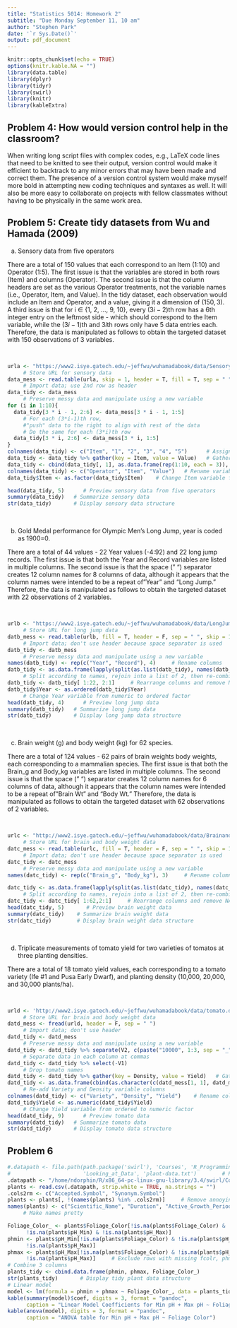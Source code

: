 ```yaml
---
title: "Statistics 5014: Homework 2"
subtitle: "Due Monday September 11, 10 am"
author: "Stephen Park"
date: '`r Sys.Date()`'
output: pdf_document
---
```


```r
knitr::opts_chunk$set(echo = TRUE)
options(knitr.kable.NA = "")
library(data.table)
library(dplyr)
library(tidyr)
library(swirl)
library(knitr)
library(kableExtra)
```
  
## Problem 4: How would version control help in the classroom?

When writing long script files with complex codes, e.g., LaTeX code lines that need to be knitted to see their output, version control would make it efficient to backtrack to any minor errors that may have been made and correct them. The presence of a version control system would make myself more bold in attempting new coding techniques and syntaxes as well. It will also be more easy to collaborate on projects with fellow classmates without having to be physically in the same work area.

## Problem 5: Create tidy datasets from Wu and Hamada (2009)

a. Sensory data from five operators

There are a total of 150 values that each correspond to an Item (1:10) and Operator (1:5). The first issue is that the variables are stored in both rows (Item) and columns (Operator). The second issue is that the column headers are set as the various Operator treatments, not the variable names (i.e., Operator, Item, and Value). In the tidy dataset, each observation would include an Item and Operator, and a value, giving it a dimension of $(150, 3)$. A third issue is that for i $\in$ {1, 2, $\dots$, 9, 10}, every $(3i-2)$th row has a 6th integer entry on the leftmost side - which should correspond to the Item variable, while the $(3i-1)$th and $3i$th rows only have 5 data entries each. Therefore, the data is manipulated as follows to obtain the targeted dataset with 150 observations of 3 variables.

&nbsp;

```r
urla <- "https://www2.isye.gatech.edu/~jeffwu/wuhamadabook/data/Sensory.dat"
     # Store URL for sensory data
data_mess <- read.table(urla, skip = 1, header = T, fill = T, sep = " ")
     # Import data; use 2nd row as header
data_tidy <- data_mess
     # Preserve messy data and manipulate using a new variable
for (i in 1:10){
  data_tidy[3 * i - 1, 2:6] <- data_mess[3 * i - 1, 1:5]
     # For each (3*i-1)th row,
     #"push" data to the right to align with rest of the data
     # Do the same for each (3*i)th row
  data_tidy[3 * i, 2:6] <- data_mess[3 * i, 1:5]
}
colnames(data_tidy) <- c("Item", "1", "2", "3", "4", "5")      # Assign Operator numbers
data_tidy <- data_tidy %>% gather(key = Item, value = Value)   # Gather and drop columns
data_tidy <- cbind(data_tidy[, 1], as.data.frame(rep(1:10, each = 3)), data_tidy[, 2])   # Insert Item values into the center column
colnames(data_tidy) <- c("Operator", "Item", "Value")   # Rename variable names
data_tidy$Item <- as.factor(data_tidy$Item)    # Change Item variable from numeric to factor
```
\newpage
```r
head(data_tidy, 5)      # Preview sensory data from five operators
summary(data_tidy)   # Summarize sensory data
str(data_tidy)       # Display sensory data structure
```

&nbsp;

b. Gold Medal performance for Olympic Men's Long Jump, year is coded as 1900=0.  

There are a total of 44 values - 22 Year values (-4:92) and 22 long jump records. The first issue is that both the Year and Record variables are listed in multiple columns. The second issue is that the space (" ") separator creates 12 column names for 8 columns of data, although it appears that the column names were intended to be a repeat of "Year" and "Long Jump." Therefore, the data is manipulated as follows to obtain the targeted dataset with 22 observations of 2 variables.

&nbsp;

```r
urlb <- "https://www2.isye.gatech.edu/~jeffwu/wuhamadabook/data/LongJumpData.dat"
     # Store URL for long jump data
datb_mess <- read.table(urlb, fill = T, header = F, sep = " ", skip = 1)
     # Import data; don't use header because space separator is used
datb_tidy <- datb_mess
     # Preserve messy data and manipulate using a new variable
names(datb_tidy) <- rep(c("Year", "Record"), 4)     # Rename columns
datb_tidy <- as.data.frame(lapply(split(as.list(datb_tidy), names(datb_tidy)), unlist))
     # Split according to names, rejoin into a list of 2, then re-combine into a dataset
datb_tidy <- datb_tidy[ 1:22, 2:1]     # Rearrange columns and remove NA observations
datb_tidy$Year <- as.ordered(datb_tidy$Year)
     # Change Year variable from numeric to ordered factor
head(datb_tidy, 4)      # Preview long jump data
summary(datb_tidy)   # Summarize long jump data
str(datb_tidy)       # Display long jump data structure
```

&nbsp;

c. Brain weight (g) and body weight (kg) for 62 species.

There are a total of 124 values - 62 pairs of brain weights body weights, each corresponding to a mammalian species. The first issue is that both the Brain_g and Body_kg variables are listed in multiple columns. The second issue is that the space (" ") separator creates 12 column names for 6 columns of data, although it appears that the column names were intended to be a repeat of "Brain Wt" and "Body Wt." Therefore, the data is manipulated as follows to obtain the targeted dataset with 62 observations of 2 variables.

&nbsp;

```r
urlc <- "http://www2.isye.gatech.edu/~jeffwu/wuhamadabook/data/BrainandBodyWeight.dat"
     # Store URL for brain and body weight data
datc_mess <- read.table(urlc, fill = T, header = F, sep = " ", skip = 1)
     # Import data; don't use header because space separator is used
datc_tidy <- datc_mess
     # Preserve messy data and manipulate using a new variable
names(datc_tidy) <- rep(c("Brain_g", "Body_kg"), 3)     # Rename columns

datc_tidy <- as.data.frame(lapply(split(as.list(datc_tidy), names(datc_tidy)), unlist))
     # Split according to names, rejoin into a list of 2, then re-combine into a dataset
datc_tidy <- datc_tidy[ 1:62,2:1]     # Rearrange columns and remove NA observations
head(datc_tidy, 5)       # Preview brain weight data
summary(datc_tidy)    # Summarize brain weight data
str(datc_tidy)        # Display brain weight data structure
```

&nbsp;

d. Triplicate measurements of tomato yield for two varieties of tomatos at three planting densities.  

There are a total of 18 tomato yield values, each corresponding to a tomato variety (Ife #1 and Pusa Early Dwarf), and planting density (10,000, 20,000, and 30,000 plants/ha).

&nbsp;

```r
urld <- 'http://www2.isye.gatech.edu/~jeffwu/wuhamadabook/data/tomato.dat'
     # Store URL for brain and body weight data
datd_mess <- fread(urld, header = F, sep = " ")
     # Import data; don't use header
datd_tidy <- datd_mess
     # Preserve messy data and manipulate using a new variable
datd_tidy <- datd_tidy %>% separate(V2, c(paste("10000", 1:3, sep = "_")), sep = ",", remove = T, extra = "drop") %>% separate(V3, c(paste("20000", 1:3,sep="_")), sep = ",", remove = T, extra = "drop") %>% separate(V4, c(paste("30000", 1:3, sep = "_")), sep = ",", remove = T, extra = "drop")
     # Separate data in each column at commas
datd_tidy <- datd_tidy %>% select(-V1)
     # Drop tomato names
datd_tidy <- datd_tidy %>% gather(key = Density, value = Yield)   # Gather and drop columns
datd_tidy <- as.data.frame(cbind(as.character(c(datd_mess[1, 1], datd_mess[2, 1])), as.numeric(rep(c(10000, 20000, 30000), 6)), as.numeric(datd_tidy[, 2])))
     # Re-add Variety and Density variable columns
colnames(datd_tidy) <- c("Variety", "Density", "Yield")    # Rename columns
datd_tidy$Yield <- as.numeric(datd_tidy$Yield)
     # Change Yield variable from ordered to numeric factor
head(datd_tidy, 9)      # Preview tomato data
summary(datd_tidy)   # Summarize tomato data
str(datd_tidy)       # Display tomato data structure
```

## Problem 6

```r
#.datapath <- file.path(path.package('swirl'), 'Courses', 'R_Programming_E',
#                       'Looking_at_Data', 'plant-data.txt')        # Path to data
.datapath <- "/home/ndorphin/R/x86_64-pc-linux-gnu-library/3.4/swirl/Courses/R_Programming/Looking_at_Data/plant-data.txt"
plants <- read.csv(.datapath, strip.white = TRUE, na.strings = "")     # Read in data
.cols2rm <- c("Accepted.Symbol", "Synonym.Symbol")
plants <- plants[, !(names(plants) %in% .cols2rm)]     # Remove annoying columns
names(plants) <- c("Scientific_Name", "Duration", "Active_Growth_Period", "Foliage_Color", "pH_Min", "pH_Max", "Precip_Min", "Precip_Max", "Shade_Tolerance", "Temp_Min_F")
     # Make names pretty
```

```r
Foliage_Color_ <- plants$Foliage_Color[!is.na(plants$Foliage_Color) &
      !is.na(plants$pH_Min) & !is.na(plants$pH_Max)]
phmin <- plants$pH_Min[!is.na(plants$Foliage_Color) & !is.na(plants$pH_Min) &
      !is.na(plants$pH_Max)]
phmax <- plants$pH_Max[!is.na(plants$Foliage_Color) & !is.na(plants$pH_Min) &
      !is.na(plants$pH_Max)]     # Exclude rows with missing fcolr, phmin, or phmax values
# Combine 3 columns
plants_tidy <- cbind.data.frame(phmin, phmax, Foliage_Color_)
str(plants_tidy)       # Display tidy plant data structure
# Linear model
model <- lm(formula = phmin + phmax ~ Foliage_Color_, data = plants_tidy)
kable(summary(model)$coef, digits = 3, format = "pandoc",
      caption = "Linear Model Coefficients for Min pH + Max pH ~ Foliage Color")
kable(anova(model), digits = 3, format = "pandoc",
      caption = "ANOVA table for Min pH + Max pH ~ Foliage Color")
```